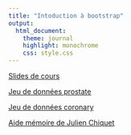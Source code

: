 ```yaml
---
title: "Intoduction à bootstrap"
output:
  html_document:
    theme: journal
    highlight: monochrome
    css: style.css
---
```


[Slides de cours](http://masedki.github.io/enseignements/pdfs/bootstrap.pdf)

[Jeu de données prostate](http://masedki.github.io/enseignements/datasets/prostate.rda)

[Jeu de données coronary](http://masedki.github.io/enseignements/datasets/coronary.rda)

[Aide mémoire de Julien Chiquet](http://masedki.github.io/enseignements/pdfs/RCarte_Commandes-R.pdf)

